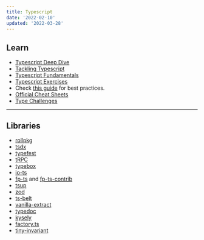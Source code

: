 ```yaml
---
title: Typescript
date: '2022-02-10'
updated: '2022-03-28'
---
```


## Learn

-   [Typescript Deep Dive](https://basarat.gitbook.io/typescript)
-   [Tackling Typescript](https://exploringjs.com/tackling-ts/toc.html)
-   [Typescript Fundamentals](https://joyofcode.xyz/typescript-fundamentals)
-   [Typescript Exercises](https://typescript-exercises.github.io/)
-   Check [this guide](https://ts.dev/style/) for best practices.
-   [Official Cheat Sheets](https://www.typescriptlang.org/cheatsheets)
-   [Type Challenges](https://github.com/type-challenges/type-challenges)

---

## Libraries

-   [rollpkg](https://github.com/rafgraph/rollpkg)
-   [tsdx](https://github.com/jaredpalmer/tsdx)
-   [typefest](https://github.com/sindresorhus/type-fest)
-   [tRPC](https://trpc.io/)
-   [typebox](https://github.com/sinclairzx81/typebox)
-   [io-ts](https://github.com/gcanti/io-ts)
-   [fp-ts](https://github.com/gcanti/fp-ts) and [fp-ts-contrib](https://github.com/gcanti/fp-ts-contrib)
-   [tsup](https://github.com/egoist/tsup)
-   [zod](https://github.com/colinhacks/zod)
-   [ts-belt](https://mobily.github.io/ts-belt/)
-   [vanilla-extract](https://vanilla-extract.style/)
-   [typedoc](https://typedoc.org/)
-   [kysely](https://github.com/koskimas/kysely)
-   [factory.ts](https://github.com/willryan/factory.ts)
-   [tiny-invariant](https://github.com/alexreardon/tiny-invariant)
